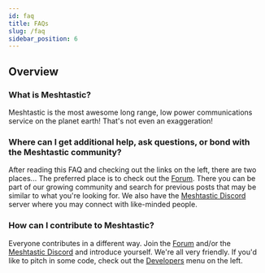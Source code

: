 ```yaml
---
id: faq
title: FAQs
slug: /faq
sidebar_position: 6
---
```


<!---
Note to Contributors:

Best Practices for the FAQ:

- Keep the answers Non-Technical. The FAQ should be targeted to non-geeks.
- This FAQ is not the authoritative document. Provide a short answer and a link to learn more.

Format should be:
## Overview
Details about FAQ page

### Question
Answer (Include links to settings/developers/supported hardware etc)

 --->

## Overview

### What is Meshtastic?

Meshtastic is the most awesome long range, low power communications service on the planet earth! That's not even an exaggeration!

### Where can I get additional help, ask questions, or bond with the Meshtastic community?

After reading this FAQ and checking out the links on the left, there are two places... The preferred place is to check out the [Forum](https://meshtastic.discourse.group). There you can be part of our growing community and search for previous posts that may be similar to what you're looking for. We also have the [Meshtastic Discord](https://discord.gg/ktMAKGBnBs) server where you may connect with like-minded people.

### How can I contribute to Meshtastic?

Everyone contributes in a different way. Join the [Forum](https://meshtastic.discourse.group) and/or the [Meshtastic Discord](https://discord.gg/ktMAKGBnBs) and introduce yourself. We're all very friendly. If you'd like to pitch in some code, check out the [Developers](/docs/developers) menu on the left.
